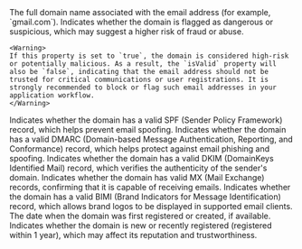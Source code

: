 <ResponseField name="name" type="string" required>
    The full domain name associated with the email address (for example, `gmail.com`).
</ResponseField>
<ResponseField name="is_dangerous" type="boolean|null" required>
    Indicates whether the domain is flagged as dangerous or suspicious, which may suggest a higher risk of fraud or abuse.

    <Warning>
    If this property is set to `true`, the domain is considered high-risk or potentially malicious. As a result, the `isValid` property will also be `false`, indicating that the email address should not be trusted for critical communications or user registrations. It is strongly recommended to block or flag such email addresses in your application workflow.
    </Warning>

</ResponseField>
<ResponseField name="is_spf" type="boolean|null" required>
    Indicates whether the domain has a valid SPF (Sender Policy Framework) record, which helps prevent email spoofing.
</ResponseField>
<ResponseField name="is_dmarc" type="boolean|null" required>
    Indicates whether the domain has a valid DMARC (Domain-based Message Authentication, Reporting, and Conformance) record, which helps protect against email phishing and spoofing.
</ResponseField>
    <ResponseField name="is_dkim" type="boolean|null" required>
    Indicates whether the domain has a valid DKIM (DomainKeys Identified Mail) record, which verifies the authenticity of the sender's domain.
</ResponseField>
<ResponseField name="is_mx" type="boolean|null" required>
    Indicates whether the domain has valid MX (Mail Exchange) records, confirming that it is capable of receiving emails.
</ResponseField>
<ResponseField name="is_bimi" type="boolean|null" required>
    Indicates whether the domain has a valid BIMI (Brand Indicators for Message Identification) record, which allows brand logos to be displayed in supported email clients.
</ResponseField>
<ResponseField name="created_at" type="string|null" required>
    The date when the domain was first registered or created, if available.
</ResponseField>
<ResponseField name="is_new" type="boolean|null" required>
    Indicates whether the domain is new or recently registered (registered within 1 year), which may affect its reputation and trustworthiness.
</ResponseField>
